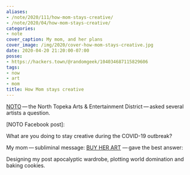 ```yaml
---
aliases:
- /note/2020/111/how-mom-stays-creative/
- /note/2020/04/how-mom-stays-creative/
categories:
- note
cover_caption: My mom, and her plans
cover_image: /img/2020/cover-how-mom-stays-creative.jpg
date: 2020-04-20 21:20:00-07:00
posse:
- https://hackers.town/@randomgeek/104034687115829606
tags:
- now
- art
- mom
title: How Mom stays creative
---
```


[NOTO](https://explorenoto.org/) — the North Topeka Arts & Entertainment
District — asked several artists a question.

[NOTO Facebook post]:

<Quote
  cite="https://www.facebook.com/explorenoto/photos/a.111376888892182/3355542067808965/?type=3&theater"
  title="NOTO Facebook post">

What are you doing to stay creative during the COVID-19 outbreak?

</Quote>


[BUY HER ART]: https://www.shellybedsaul.com/

My mom — subliminal message: [BUY HER ART][] — gave the best answer:

<Quote
  from="Shelly Bedsaul"
  title="Facebook reply"
  cite="https://www.facebook.com/explorenoto/photos/a.111376888892182/3355542067808965/?type=3&theater">

Designing my post apocalyptic wardrobe, plotting world domination and baking cookies.

</Quote>

